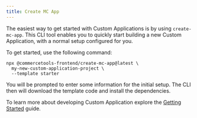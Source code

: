 ```yaml
---
title: Create MC App
---
```


The easiest way to get started with Custom Applications is by using `create-mc-app`. This CLI tool enables you to quickly start building a new Custom Application, with a normal setup configured for you.

To get started, use the following command:

```console noPromptLines="2-3"
npx @commercetools-frontend/create-mc-app@latest \
  my-new-custom-application-project \
  --template starter
```

You will be prompted to enter some information for the initial setup. The CLI then will download the template code and install the dependencies.

To learn more about developing Custom Application explore the [Getting Started](/getting-started) guide.
